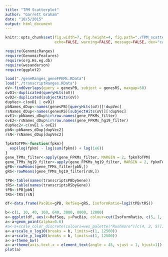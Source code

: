 ```yaml
---
title: "TPM Scatterplot"
author: "Garrett Graham"
date: "10/5/2015"
output: html_document
---
```

```r
knitr::opts_chunk$set(fig.width=7, fig.height=4, fig.path="./TPM_scatterplot_figures/",
                      echo=FALSE, warning=FALSE, message=FALSE, dev="cairo_ps", dpi=300)
```

```r
require(GenomicRanges)
require(GenomicFeatures)
require(org.Hs.eg.db)
require(wesanderson)
require(ggplot2)
```

```r
load("./geneRanges_geneFPKMs.RData")
load("./transcriptRanges.RData")
oV<-findOverlaps(query = genesPB, subject = genesRS, maxgap=50)
ovD1<-duplicated(queryHits(oV))
ovD2<-duplicated(subjectHits(oV))
dupVec<-c(ovD1 | ovD1)
pbNames_dDup<-names(genesPB)[queryHits(oV)][!dupVec]
rsNames_dDup<-names(genesRS)[subjectHits(oV)][!dupVec]
ovE1<-pbNames_dDup%in%row.names(gene_FPKMs_filter)
ovE2<-rsNames_dDup%in%row.names(gene_FPKMs_hg19_filter)
dupVec2<-c(ovE1 & ovE2)
pbN<-pbNames_dDup[dupVec2]
rsN<-rsNames_dDup[dupVec2]
```

```r
fpkmToTPM<-function(fpkm){
  exp(log(fpkm) - log(sum(fpkm)) + log(1e6))
}
gene_TPMs_filter<-apply(gene_FPKMs_filter, MARGIN = 2, fpkmToTPM)
gene_TPMs_hg19_filter<-apply(gene_FPKMs_hg19_filter, MARGIN = 2, fpkmToTPM)
gPB<-rowMeans(gene_TPMs_filter[pbN,])
gRS<-rowMeans(gene_TPMs_hg19_filter[rsN,])
```

```r
tPB<-table(names(transcriptsPBbyGene))
tRS<-table(names(transcriptsRSbyGene))
tPB<-tPB[pbN]
tRS<-tRS[rsN]
```

```r
df<-data.frame(PacBio=gPB, RefSeq=gRS, IsoformRatio=log2(tPB/tRS))
```

```r
b<-c(1, 10, 40, 160, 640, 3000, 8000, 12000)
a<-ggplot(df, aes(x=RefSeq, y=PacBio, colour=cut(IsoformRatio, c(5, 1, -1, -5))))
a<-a+geom_point(alpha=0.6)
#a<-a+scale_color_discrete(colours=wes_palette("Rushmore")[c(4, 2, 5)])
a<-a+scale_x_log10(breaks = b, limits=c(1, 12500))
a<-a+scale_y_log10(breaks = b, limits=c(1, 12500))
a<-a+theme_bw()
a<-a+theme(axis.text.x = element_text(angle = 45, vjust = 1, hjust=1))
plot(a)
```

